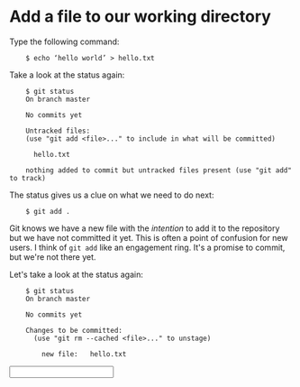 
Add a file to our working directory
===================================

Type the following command:
```
    $ echo ‘hello world’ > hello.txt
```    
Take a look at the status again:
```
    $ git status
    On branch master

    No commits yet

    Untracked files:
    (use "git add <file>..." to include in what will be committed)

	  hello.txt

    nothing added to commit but untracked files present (use "git add" to track)

```
The status gives us a clue on what we need to do next:
```
    $ git add .
```    
Git knows we have a new file with the *intention* to add it to the repository but we have not committed it yet. This is often a point of confusion for new users.  I think of `git add` like an engagement ring.  It's a promise to commit, but we're not there yet.

Let's take a look at the status again:
```
    $ git status
    On branch master

    No commits yet

    Changes to be committed:
      (use "git rm --cached <file>..." to unstage)

	    new file:   hello.txt
```

<Input question="How would you add the files your current directory?" answer="git add ." />